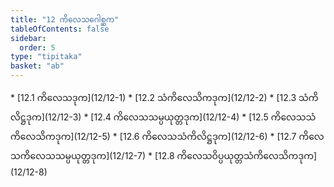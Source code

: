 ```yaml
---
title: "12 ကိလေသဂေါစ္ဆက"
tableOfContents: false
sidebar:
  order: 5
type: "tipitaka"
basket: "ab"
---
```



<DynamicBreadcrumb />



<TableOfContents>
* [12.1 ကိလေသဒုက](12/12-1)
* [12.2 သံကိလေသိကဒုက](12/12-2)
* [12.3 သံကိလိဋ္ဌဒုက](12/12-3)
* [12.4 ကိလေသသမ္ပယုတ္တဒုက](12/12-4)
* [12.5 ကိလေသသံကိလေသိကဒုက](12/12-5)
* [12.6 ကိလေသသံကိလိဋ္ဌဒုက](12/12-6)
* [12.7 ကိလေသကိလေသသမ္ပယုတ္တဒုက](12/12-7)
* [12.8 ကိလေသဝိပ္ပယုတ္တသံကိလေသိကဒုက](12/12-8)
</TableOfContents>